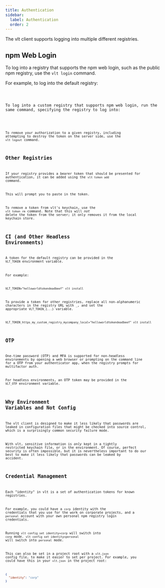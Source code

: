 ```yaml
---
title: Authentication
sidebar:
  label: Authentication
  order: 2
---
```



The vlt client supports logging into multiple different
registries.

## npm Web Login

To log into a registry that supports the npm web login, such as
the public npm registry, use the `vlt login` command.

For example, to log into the default registry:

<Code code="$ vlt login" title="Terminal" lang="bash" />

To log into a custom registry that supports npm web login, run
the same command, specifying the registry to log into:

<Code
  code="$ vlt login --registry=https://my-custom-registry.mycompany.local/"
  title="Terminal"
  lang="bash"
/>

To remove your authorization to a given registry, including
attempting to destroy the token on the server side, use the `vlt
logout` command.

## Other Registries

If your registry provides a bearer token that should be presented
for authentication, it can be added using the `vlt token add`
command.

This will prompt you to paste in the token.

To remove a token from vlt's keychain, use the `vlt token rm`
command. Note that this will _not_ delete the token from the
server; it only removes it from the local keychain store.

## CI (and Other Headless Environments)

A token for the default registry can be provided in the
`VLT_TOKEN` environment variable.

For example:

```
VLT_TOKEN="helloworldtokendeadbeef" vlt install
```

To provide a token for other registries, replace all
non-alphanumeric characters in the registry URL with `_`, and set
the appropriate `VLT_TOKEN_{...}` variable.

```
VLT_TOKEN_https_my_custom_registry_mycompany_local="helloworldtokendeadbeef" vlt install
```

## OTP

One-time password (OTP) and MFA is supported for non-headless
environments by opening a web browser or prompting on the command
line for a OTP from your authenticator app, when the registry
prompts for multifactor auth.

For headless environments, an OTP token may be provided in the
`VLT_OTP` environment variable.

## Why Environment Variables and Not Config

The vlt client is designed to make it less likely that passwords
are leaked in configuration files that might be checked into
source control, which is a surprisingly common security failure
mode.

With vlt, sensitive information is _only_ kept in a tightly
restricted keychain file, or in the environment. Of course,
perfect security is often impossible, but it is nevertheless
important to do our best to make it less likely that passwords
can be leaked by accident.

## Credential Management

Each "identity" in vlt is a set of authentication tokens for
known registries.

For example, you could have a `corp` identity with the
credentials that you use for the work on corporate projects, and
a `personal` account with your own personal npm registry login
credentials.

Running `vlt config set identity=corp` will switch into `corp`
mode. `vlt config set identity=personal` will switch into
`personal` mode.

This can also be set in a project root with a `vlt.json` config
file, to make it easier to set per project. For example, you
could have this in your `vlt.json` in the project root:

```json
{
  "identity": "corp"
}
```
